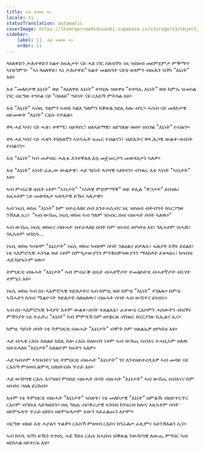 ```yaml
---
title: እቲ ፍቱው ኣነ
locale: ti
statusTranslation: automatic
coverImage: https://lhvmrqwrcowdvduuaukz.supabase.co/storage/v1/object/public/strapi-uploads/small_cover-tratado-de-psicologia-revolucionaria.webp-5e15e1cec4e0ebebcde5d7fc7565d8fd.webp
sidebar:
    label: 11. እቲ ፍቱው ኣነ
    order: 11
---
```

ላዕለዋይን ታሕተዋይን ክልተ ክፍሊታት ናይ ሓደ ነገር ስለዝኾኑ ነዚ ዝስዕብ መደምደምታ ምቕማጥ ኣየጸግምን፦ "ኣነ ላዕለዋይ፣ ኣነ ታሕተዋይ" ክልተ መልክዓት ናይቲ ጸላምን ብዙሕን ዝኾነ "እኔነት" እዩ።

እቲ "መለኮታዊ እኔነት" ወይ "ላዕለዋይ እኔነት" ተባሂሉ ዝጽዋዕ "ተተካኢ እኔነት" ወይ ከምኡ ዝመስል ነገር ብርግጽ ተንኮል ናይ "ባዕለይ" ዓይነት ናይ ርእስኻ ምትላል እዩ።

እቲ "እኔነት" ኣብዚ ዓለምን ኣብቲ ካልእ ዓለምን ክቕጽል ክደሊ ከሎ ብጌጋ ሓሳብ ናይ መለኮታዊ ዘይመውት "እኔነት" ርእሱ የታልል።

ዋላ ሓደ ካባና ናይ ሓቂ፣ ቀዋሚ፣ ዘይቀየር፣ ዘለኣለማዊ፣ ዘይግለጽ ወዘተ ዝበሃል "እኔነት" የብሉን።

ዋላ ሓደ ካባና ናይ ሓቂን ትክክለኛን ኣሃዱኡት ፍጡር የብልናን፤ ብድሌትና ዋላ ሕጋዊ ውልቀ-ሰብነት የብልናን።

እቲ "እኔነት" ካብ መቃብር ሓሊፉ እንተቐጸለ እኳ መጀመርታን መወዳእታን ኣለዎ።

እቲ "እኔነት" ኣነነት ፈጺሙ ውልቃዊ፣ ሓደ ዓይነት ኣሃዳዊ ኣይኮነን። ብንጹር እቲ ኣነነት "ኣነነታት" እዩ።

ኣብ ምብራቕ ቲቤት ነቶም "ኣነነታት" "ኣካላዊ ምድምማቕ" ወይ ቀሊል "ዋጋታት" ይበሃሉ፣ እዚኣቶም ናይ መወዳእታ ኣወንታዊ ይኹኑ ኣሉታዊ።

ኣብ ነፍሲ ወከፍ "እኔነት" ከም ዝተፈላለየ ሰብ እንተሓሲብና ነዚ ዝስዕብ ብትብዓት ከነረጋግጽ ንኽእል ኢና፦ "ኣብ ውሽጢ ነፍሲ ወከፍ ኣብ ዓለም ዝነብር ሰብ ብዙሓት ሰባት ኣለዉ።"

ኣብ ውሽጢ ነፍሲ ወከፍና ብዙሓት ዝተፈላለዩ ሰባት ከም ዝነብሩ ዘየካትዕ እዩ፣ ገሊኣቶም ዝሓሹ፣ ገሊኣቶም ዝገደዱ...

ነፍሲ ወከፍ ካብዞም "እኔነታት" ነፍሲ ወከፍ ካብዞም ሰባት ንልዕልና ይቃለሱ፣ ፍሉያት ክኾኑ ይደልዩ፣ ነቲ ኣእምሮኣዊ ሓንጎል ወይ ነቶም ስምዒታውያንን ምንቅስቓሳውያንን ማእከላት ይቆጻጸሩ፣ ክሳብቲ ሓደ ክድፍኦም ዘሎ።

ትምህርቲ ብዙሓት "እኔነታት" ኣብ ምብራቕ ቲቤት ብሓቀኛታት ተመልከትቲ ብሓቀኛታት ብሩሃት ተምሂሩ እዩ።

ነፍሲ ወከፍ ካብ ስነ-ኣእምሮኣዊ ጉድለታትና ኣብ ከምዚ ወይ ከምቲ "እኔነት" ተገልጹ። ከምቲ ኣሽሓትን ክሳብ ሚልዮናት ጉድለታት ስለዘለዉና ብዙሓት ሰባት ኣብ ውሽጥና ይነብሩ።

ኣብ ስነ-ኣእምሮኣዊ ጉዳያት እቶም ውልቀ-ሰባት ተጸልእቲ፣ ፈተውቲ ርእሶምን ሓሰውትን ብዝኾነ ምኽንያት ነቲ ተፈቃሪ "እኔነት" ካብ ምምላኽ ከም ዘየቋርጹ ብንጹር ከነረጋግጽ ኪኢልና ኢና።

ከምዚ ዓይነት ሰባት ነቲ ትምህርቲ ብዙሓት "እኔነታት" ብሞት ከም ዝጸልኡዎ ዘየካትዕ እዩ።

ሓደ ብሓቂ ርእሱ ከለልይ ክደሊ ከሎ ርእሱ ክዕዘብን ነቶም ኣብ ውሽጢ ስብእና ተሓቢኦም ዘለዉ ዝተፈላለዩ "እኔነታት" ከለልዮም ክፍትን ኣለዎ።

ሓደ ካብቶም ኣንበብትና ነዚ ትምህርቲ ብዙሓት "እኔነታት" ገና እንተዘይተረዲእዎ ኣብ መዳይ ናይ ርእስኻ ምዕዛብ ልምዲ ስለዘየብሉ ጥራይ እዩ።

ሓደ ውሽጣዊ ርእሱ እናዓዘበ ምስከደ ብዙሓት ሰባት ብዙሓት "እኔነታት" ኣብ ውሽጢ ስብእናና ከም ዝነብሩ ባዕሉ ይረክብ።

እቶም ነቲ ትምህርቲ ብዙሓት "እኔነታት" ዝነጽጉ፣ ነቲ መለኮታዊ "እኔነት" ዘምልኹ ብዘይጥርጥር ርእሶም ብግቡእ ኣይዓዘቡን። በዚ ግዜዚ ብሶቅራታዊ ኣገባብ ክንዛረብ ከሎና እዚኣቶም ሰባት ዘይምፍላጥ ጥራይ ዘይኮነ ዘይምፍላጦም እውን ኣይፈልጡን እዮም።

ብርግጽ ብዘይ እቲ ሓያልን ጥልቅን ርእስኻ ምዕዛብ ርእስና ክንፈልጦ ፈጺምና ኣይንኽእልን ኢና።

ኣብ ክንዲ ዝኾነ ይኹን ተገዛኢ ሓደ ኾይኑ ርእሱ ክሓስብ ዝቕጽል ንውሽጣዊ ለውጢ ምግባር ካብ ዘይከኣል ዘይተርፍ እዩ።

